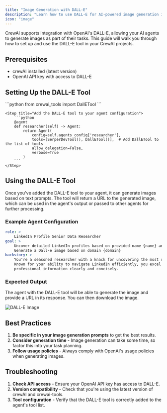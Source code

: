 ```yaml
---
title: "Image Generation with DALL-E"
description: "Learn how to use DALL-E for AI-powered image generation in your CrewAI projects"
icon: "image"
---
```


CrewAI supports integration with OpenAI's DALL-E, allowing your AI agents to generate images as part of their tasks. This guide will walk you through how to set up and use the DALL-E tool in your CrewAI projects.

## Prerequisites

- crewAI installed (latest version)
- OpenAI API key with access to DALL-E

## Setting Up the DALL-E Tool

<Steps>
    <Step title="Import the DALL-E tool">
        ```python
        from crewai_tools import DallETool
        ```
    </Step>

    <Step title="Add the DALL-E tool to your agent configuration">
        ```python
        @agent
        def researcher(self) -> Agent:
            return Agent(
                config=self.agents_config['researcher'],
                tools=[SerperDevTool(), DallETool()],  # Add DallETool to the list of tools
                allow_delegation=False,
                verbose=True
            )
        ```
    </Step>
</Steps>

## Using the DALL-E Tool

Once you've added the DALL-E tool to your agent, it can generate images based on text prompts. The tool will return a URL to the generated image, which can be used in the agent's output or passed to other agents for further processing.

### Example Agent Configuration

```yaml
role: >
    LinkedIn Profile Senior Data Researcher
goal: >
    Uncover detailed LinkedIn profiles based on provided name {name} and domain {domain}
    Generate a Dall-e image based on domain {domain}
backstory: >
    You're a seasoned researcher with a knack for uncovering the most relevant LinkedIn profiles.
    Known for your ability to navigate LinkedIn efficiently, you excel at gathering and presenting
    professional information clearly and concisely.
```

### Expected Output

The agent with the DALL-E tool will be able to generate the image and provide a URL in its response. You can then download the image.

<Frame>
    <img src="/images/enterprise/dall-e-image.png" alt="DALL-E Image" />
</Frame>

## Best Practices

1. **Be specific in your image generation prompts** to get the best results.
2. **Consider generation time** - Image generation can take some time, so factor this into your task planning.
3. **Follow usage policies** - Always comply with OpenAI's usage policies when generating images.

## Troubleshooting

1. **Check API access** - Ensure your OpenAI API key has access to DALL-E.
2. **Version compatibility** - Check that you're using the latest version of crewAI and crewai-tools.
3. **Tool configuration** - Verify that the DALL-E tool is correctly added to the agent's tool list. 